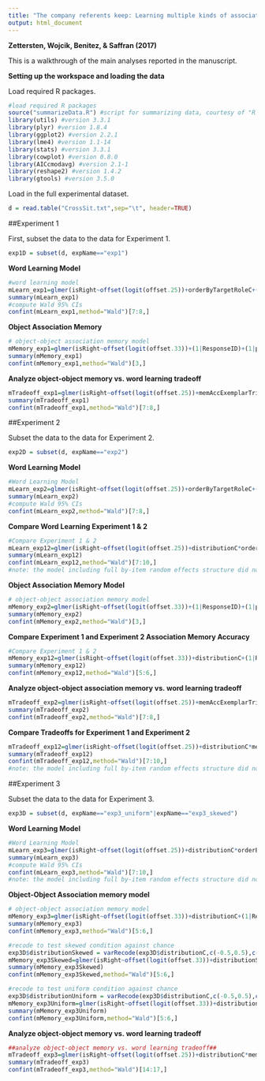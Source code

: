 ```yaml
---
title: "The company referents keep: Learning multiple kinds of associations during cross-situational word learning"
output: html_document
---
```


**Zettersten, Wojcik, Benitez, & Saffran (2017)**

This is a walkthrough of the main analyses reported in the manuscript.

**Setting up the workspace and loading the data**

Load required R packages.

```r
#load required R packages
source("summarizeData.R") #script for summarizing data, courtesy of "R cookbook" (http://www.cookbook-r.com/)
library(utils) #version 3.3.1
library(plyr) #version 1.8.4
library(ggplot2) #version 2.2.1
library(lme4) #version 1.1-14
library(stats) #version 3.3.1
library(cowplot) #version 0.8.0
library(AICcmodavg) #version 2.1-1
library(reshape2) #version 1.4.2
library(gtools) #version 3.5.0

```

Load in the full experimental dataset.

```r
d = read.table("CrossSit.txt",sep="\t", header=TRUE)
```


##Experiment 1

First, subset the data to the data for Experiment 1.

```r
exp1D = subset(d, expName=="exp1")
```

**Word Learning Model**

```r
#word learning model
mLearn_exp1=glmer(isRight~offset(logit(offset.25))+orderByTargetRoleC+(1+orderByTargetRoleC|ResponseID)+(1+orderByTargetRoleC|targetRole),data=subset(exp1D, trialKind=="training"),family=binomial, control=glmerControl(optimizer="bobyqa"))
summary(mLearn_exp1)
#compute Wald 95% CIs
confint(mLearn_exp1,method="Wald")[7:8,]
```

**Object Association Memory**

```r
# object-object association memory model
mMemory_exp1=glmer(isRight~offset(logit(offset.33))+(1|ResponseID)+(1|pairKind),data=subset(exp1D, trialKind=="test"),family=binomial,control=glmerControl(optimizer="bobyqa"))
summary(mMemory_exp1)
confint(mMemory_exp1,method="Wald")[3,]
```


**Analyze object-object memory vs. word learning tradeoff**

```r
mTradeoff_exp1=glmer(isRight~offset(logit(offset.25))+memAccExemplarTrialC+(1+memAccExemplarTrialC|ResponseID)+(1+memAccExemplarTrialC|targetRole), data=subset(exp1D,trialKind=="training"),family=binomial,control=glmerControl(optimizer="bobyqa"))
summary(mTradeoff_exp1)
confint(mTradeoff_exp1,method="Wald")[7:8,]
```

##Experiment 2

Subset the data to the data for Experiment 2.

```r
exp2D = subset(d, expName=="exp2")
```

**Word Learning Model**

```r
#Word Learning Model
mLearn_exp2=glmer(isRight~offset(logit(offset.25))+orderByTargetRoleC+(1+orderByTargetRoleC|ResponseID)+(1+orderByTargetRoleC|targetRole),data=subset(exp2D, trialKind=="training"),family=binomial, control=glmerControl(optimizer="bobyqa"))
summary(mLearn_exp2)
#compute Wald 95% CIs
confint(mLearn_exp2,method="Wald")[7:8,]
```

**Compare Word Learning Experiment 1 & 2**

``` r
#Compare Experiment 1 & 2
mLearn_exp12=glmer(isRight~offset(logit(offset.25))+distributionC*orderByTargetRoleC+(1+orderByTargetRoleC|ResponseID)+(1+orderByTargetRoleC:distributionC|targetRole),data=subset(d, trialKind=="training"&(expName=="exp1"|expName=="exp2")),family=binomial,control=glmerControl(optimizer="bobyqa"))
summary(mLearn_exp12)
confint(mLearn_exp12,method="Wald")[7:10,]
#note: the model including full by-item random effects structure did not converge, so we fit the model including only the random slope for the interaction, following Barr (2013)
```

**Object Association Memory Model**

```r
# object-object association memory model
mMemory_exp2=glmer(isRight~offset(logit(offset.33))+(1|ResponseID)+(1|pairKind),data=subset(exp2D, trialKind=="test"),family=binomial,control=glmerControl(optimizer="bobyqa"))
summary(mMemory_exp2)
confint(mMemory_exp2,method="Wald")[3,]
```

**Compare Experiment 1 and Experiment 2 Association Memory Accuracy**

```r
#Compare Experiment 1 & 2
mMemory_exp12=glmer(isRight~offset(logit(offset.33))+distributionC+(1|ResponseID)+(1+distributionC|pairKind),data=subset(d, trialKind=="test"&(expName=="exp1"|expName=="exp2")),family=binomial,control = glmerControl(optimizer="bobyqa"))
summary(mMemory_exp12)
confint(mMemory_exp12,method="Wald")[5:6,]
```

**Analyze object-object association memory vs. word learning tradeoff**

```r
mTradeoff_exp2=glmer(isRight~offset(logit(offset.25))+memAccExemplarTrialC+(1+memAccExemplarTrialC|ResponseID)+(1+memAccExemplarTrialC|targetRole), data=subset(exp2D,trialKind=="training"),family=binomial,control=glmerControl(optimizer="bobyqa"))
summary(mTradeoff_exp2)
confint(mTradeoff_exp2,method="Wald")[7:8,]
```

**Compare Tradeoffs for Experiment 1 and Experiment 2**

```r
mTradeoff_exp12=glmer(isRight~offset(logit(offset.25))+distributionC*memAccExemplarTrialC+(1+memAccExemplarTrialC|ResponseID)+(1+memAccExemplarTrialC:distributionC|targetRole), data=subset(d, trialKind=="training"&(expName=="exp1"|expName=="exp2")),family=binomial,control=glmerControl(optimizer="bobyqa"))
summary(mTradeoff_exp12)
confint(mTradeoff_exp12,method="Wald")[7:10,]
#note: the model including full by-item random effects structure did not converge, so we fit the model including only the random slope for the interaction, following Barr (2013)
```

##Experiment 3

Subset the data to the data for Experiment 3.

```r
exp3D = subset(d, expName=="exp3_uniform"|expName=="exp3_skewed")
```

**Word Learning Model**

```r
#Word Learning Model
mLearn_exp3=glmer(isRight~offset(logit(offset.25))+distributionC*orderByTargetRoleC+(1+orderByTargetRoleC|ResponseID)+(1+orderByTargetRoleC:distributionC|targetRole),data=subset(exp3D, trialKind=="training"),family=binomial, control=glmerControl(optimizer="bobyqa"))
summary(mLearn_exp3)
#compute Wald 95% CIs
confint(mLearn_exp3,method="Wald")[7:10,]
#note: the model including full by-item random effects structure did not converge, so we fit the model including only the random slope for the interaction, following Barr (2013)
```

**Object-Object Association memory model**

```r
# object-object association memory model
mMemory_exp3=glmer(isRight~offset(logit(offset.33))+distributionC+(1|ResponseID)+(1+distributionC|pairKind),data=subset(exp3D, trialKind=="test"),family=binomial,control=glmerControl(optimizer="bobyqa"))
summary(mMemory_exp3)
confint(mMemory_exp3,method="Wald")[5:6,]

#recode to test skewed condition against chance
exp3D$distributionSkewed = varRecode(exp3D$distributionC,c(-0.5,0.5),c(-1,0))
mMemory_exp3Skewed=glmer(isRight~offset(logit(offset.33))+distributionSkewed+(1|ResponseID)+(1+distributionSkewed|pairKind),data=subset(exp3D, trialKind=="test"),family=binomial,control=glmerControl(optimizer="bobyqa"))
summary(mMemory_exp3Skewed)
confint(mMemory_exp3Skewed,method="Wald")[5:6,]

#recode to test uniform condition against chance
exp3D$distributionUniform = varRecode(exp3D$distributionC,c(-0.5,0.5),c(0,1))
mMemory_exp3Uniform=glmer(isRight~offset(logit(offset.33))+distributionUniform+(1|ResponseID)+(1+distributionUniform|pairKind),data=subset(exp3D, trialKind=="test"),family=binomial,control=glmerControl(optimizer="bobyqa"))
summary(mMemory_exp3Uniform)
confint(mMemory_exp3Uniform,method="Wald")[5:6,]
```


**Analyze object-object memory vs. word learning tradeoff**

```r
##analyze object-object memory vs. word learning tradeoff##
mTradeoff_exp3=glmer(isRight~offset(logit(offset.25))+distributionC*memAccExemplarTrialC+(1+memAccExemplarTrialC|ResponseID)+(1+distributionC*memAccExemplarTrialC|targetRole), data=subset(exp3D,trialKind=="training"),family=binomial,control=glmerControl(optimizer="bobyqa"))
summary(mTradeoff_exp3)
confint(mTradeoff_exp3,method="Wald")[14:17,]
```
